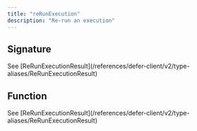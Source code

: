 ```yaml
---
title: "reRunExecution"
description: "Re-run an execution"
---
```


## Signature

<ResponseField name="reRunExecution" type="(id): Promise<ReRunExecutionResult>">
  See
  [ReRunExecutionResult](/references/defer-client/v2/type-aliases/ReRunExecutionResult)
</ResponseField>

## Function

<ResponseField name="parameters">
  <ResponseField name="id" type="string" />
</ResponseField>

<ResponseField name="returns" type="Promise<ReRunExecutionResult>">
  See
  [ReRunExecutionResult](/references/defer-client/v2/type-aliases/ReRunExecutionResult)
</ResponseField>
